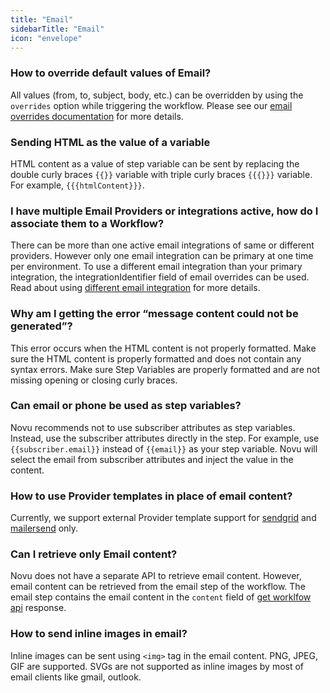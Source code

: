 ```yaml
---
title: "Email"
sidebarTitle: "Email"
icon: "envelope"
---
```



### How to override default values of Email?
All values (from, to, subject, body, etc.) can be overridden by using the `overrides` option while triggering the workflow. Please see our [email overrides documentation](/channels-and-providers/email/overview#sending-email-overrides) for more details.

### Sending HTML as the value of a variable
HTML content as a value of step variable can be sent by replacing the double curly braces `{{}}` variable with triple curly braces `{{{}}}` variable. For example, `{{{htmlContent}}}`.

### I have multiple Email Providers or integrations active, how do I associate them to a Workflow?
There can be more than one active email integrations of same or different providers. However only one email integration can be primary at one time per environment. To use a different email integration than your primary integration, the integrationIdentifier field of email overrides can be used. Read about using [different email integration](/channels-and-providers/email/overview#using-different-email-integration) for more details.

### Why am I getting the error “message content could not be generated”?
This error occurs when the HTML content is not properly formatted. Make sure the HTML content is properly formatted and does not contain any syntax errors. Make sure Step Variables are properly formatted and are not missing opening or closing curly braces.

### Can email or phone be used as step variables?
Novu recommends not to use subscriber attributes as step variables. Instead, use the subscriber attributes directly in the step. For example, use `{{subscriber.email}}` instead of `{{email}}` as your step variable. Novu will select the email from subscriber attributes and inject the value in the content.

### How to use Provider templates in place of email content?
Currently, we support external Provider template support for [sendgrid](/channels-and-providers/email/sendgrid#using-sendgrid-template) and [mailersend](/channels-and-providers/email/mailersend#using-mailersend-template) only.

### Can I retrieve only Email content?
Novu does not have a separate API to retrieve email content. However, email content can be retrieved from the email step of the workflow. The email step contains the email content in the `content` field of [get worklfow api](/api-reference/workflows/get-workflow) response.

### How to send inline images in email?
Inline images can be sent using `<img>` tag in the email content. PNG, JPEG, GIF are supported. SVGs are not supported as inline images by most of email clients like gmail, outlook.

<ContactSupportSnippet />